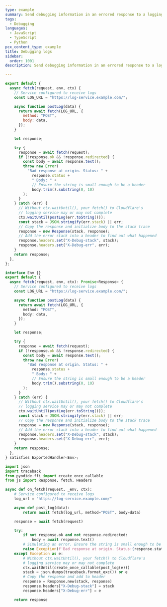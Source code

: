 ```yaml
---
type: example
summary: Send debugging information in an errored response to a logging service.
tags:
  - Debugging
languages:
  - JavaScript
  - TypeScript
  - Python
pcx_content_type: example
title: Debugging logs
sidebar:
  order: 1001
description: Send debugging information in an errored response to a logging service.

---
```



<Tabs> <TabItem label="js">

```js
export default {
  async fetch(request, env, ctx) {
    // Service configured to receive logs
    const LOG_URL = "https://log-service.example.com/";

    async function postLog(data) {
      return await fetch(LOG_URL, {
        method: "POST",
        body: data,
      });
    }

    let response;

    try {
      response = await fetch(request);
      if (!response.ok && !response.redirected) {
        const body = await response.text();
        throw new Error(
          "Bad response at origin. Status: " +
            response.status +
            " Body: " +
            // Ensure the string is small enough to be a header
            body.trim().substring(0, 10)
        );
      }
    } catch (err) {
      // Without ctx.waitUntil(), your fetch() to Cloudflare's
      // logging service may or may not complete
      ctx.waitUntil(postLog(err.toString()));
      const stack = JSON.stringify(err.stack) || err;
      // Copy the response and initialize body to the stack trace
      response = new Response(stack, response);
      // Add the error stack into a header to find out what happened
      response.headers.set("X-Debug-stack", stack);
      response.headers.set("X-Debug-err", err);
    }
    return response;
  },
};
```

</TabItem> <TabItem label="ts">

```ts
interface Env {}
export default {
  async fetch(request, env, ctx): Promise<Response> {
    // Service configured to receive logs
    const LOG_URL = "https://log-service.example.com/";

    async function postLog(data) {
      return await fetch(LOG_URL, {
        method: "POST",
        body: data,
      });
    }

    let response;

    try {
      response = await fetch(request);
      if (!response.ok && !response.redirected) {
        const body = await response.text();
        throw new Error(
          "Bad response at origin. Status: " +
            response.status +
            " Body: " +
            // Ensure the string is small enough to be a header
            body.trim().substring(0, 10)
        );
      }
    } catch (err) {
      // Without ctx.waitUntil(), your fetch() to Cloudflare's
      // logging service may or may not complete
      ctx.waitUntil(postLog(err.toString()));
      const stack = JSON.stringify(err.stack) || err;
      // Copy the response and initialize body to the stack trace
      response = new Response(stack, response);
      // Add the error stack into a header to find out what happened
      response.headers.set("X-Debug-stack", stack);
      response.headers.set("X-Debug-err", err);
    }
    return response;
  },
} satisfies ExportedHandler<Env>;
```

</TabItem> <TabItem label="py">

```py
import json
import traceback
from pyodide.ffi import create_once_callable
from js import Response, fetch, Headers

async def on_fetch(request, _env, ctx):
    # Service configured to receive logs
    log_url = "https://log-service.example.com/"

    async def post_log(data):
        return await fetch(log_url, method="POST", body=data)

    response = await fetch(request)

    try:
        if not response.ok and not response.redirected:
            body = await response.text()
        # Simulating an error. Ensure the string is small enough to be a header
        raise Exception(f'Bad response at origin. Status:{response.status} Body:{body.strip()[:10]}')
    except Exception as e:
        # Without ctx.waitUntil(), your fetch() to Cloudflare's
        # logging service may or may not complete
        ctx.waitUntil(create_once_callable(post_log(e)))
        stack = json.dumps(traceback.format_exc()) or e
        # Copy the response and add to header
        response = Response.new(stack, response)
        response.headers["X-Debug-stack"] = stack
        response.headers["X-Debug-err"] = e

    return response
```

</TabItem> </Tabs>
